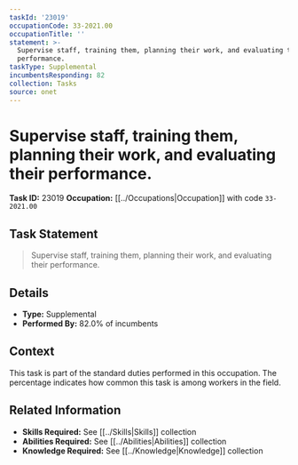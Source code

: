 ```yaml
---
taskId: '23019'
occupationCode: 33-2021.00
occupationTitle: ''
statement: >-
  Supervise staff, training them, planning their work, and evaluating their
  performance.
taskType: Supplemental
incumbentsResponding: 82
collection: Tasks
source: onet
---
```

# Supervise staff, training them, planning their work, and evaluating their performance.

**Task ID:** 23019
**Occupation:** [[../Occupations|Occupation]] with code `33-2021.00`

## Task Statement

> Supervise staff, training them, planning their work, and evaluating their performance.

## Details

- **Type:** Supplemental
- **Performed By:** 82.0% of incumbents

## Context

This task is part of the standard duties performed in this occupation. The percentage indicates how common this task is among workers in the field.

## Related Information

- **Skills Required:** See [[../Skills|Skills]] collection
- **Abilities Required:** See [[../Abilities|Abilities]] collection
- **Knowledge Required:** See [[../Knowledge|Knowledge]] collection
